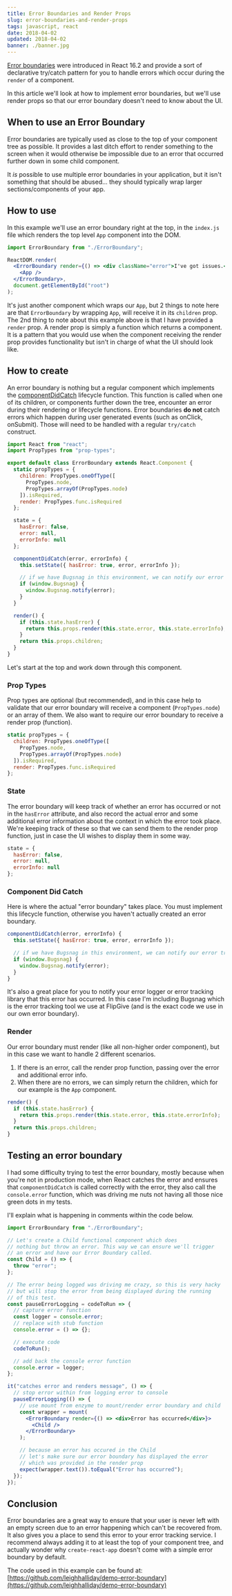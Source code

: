 ```yaml
---
title: Error Boundaries and Render Props
slug: error-boundaries-and-render-props
tags: javascript, react
date: 2018-04-02
updated: 2018-04-02
banner: ./banner.jpg
---
```



[Error boundaries](https://reactjs.org/blog/2017/07/26/error-handling-in-react-16.html) were introduced in React 16.2 and provide a sort of declarative try/catch pattern for you to handle errors which occur during the `render` of a component.

In this article we'll look at how to implement error boundaries, but we'll use render props so that our error boundary doesn't need to know about the UI.

<YouTube id="gWlEUcUZ3kI" />

## When to use an Error Boundary

Error boundaries are typically used as close to the top of your component tree as possible. It provides a last ditch effort to render something to the screen when it would otherwise be impossible due to an error that occurred further down in some child component.

It _is_ possible to use multiple error boundaries in your application, but it isn't something that should be abused... they should typically wrap larger sections/components of your app.

## How to use

In this example we'll use an error boundary right at the top, in the `index.js` file which renders the top level `App` component into the DOM.

```jsx
import ErrorBoundary from "./ErrorBoundary";

ReactDOM.render(
  <ErrorBoundary render={() => <div className="error">I've got issues.</div>}>
    <App />
  </ErrorBoundary>,
  document.getElementById("root")
);
```

It's just another component which wraps our `App`, but 2 things to note here are that `ErrorBoundary` by wrapping `App`, will receive it in its `children` prop. The 2nd thing to note about this example above is that I have provided a `render` prop. A render prop is simply a function which returns a component. It is a pattern that you would use when the component receiving the render prop provides functionality but isn't in charge of what the UI should look like.

## How to create

An error boundary is nothing but a regular component which implements the [componentDidCatch](https://reactjs.org/docs/react-component.html#componentdidcatch) lifecycle function. This function is called when one of its children, or components further down the tree, encounter an error during their rendering or lifecycle functions. Error boundaries **do not** catch errors which happen during user generated events (such as onClick, onSubmit). Those will need to be handled with a regular `try/catch` construct.

```jsx
import React from "react";
import PropTypes from "prop-types";

export default class ErrorBoundary extends React.Component {
  static propTypes = {
    children: PropTypes.oneOfType([
      PropTypes.node,
      PropTypes.arrayOf(PropTypes.node)
    ]).isRequired,
    render: PropTypes.func.isRequired
  };

  state = {
    hasError: false,
    error: null,
    errorInfo: null
  };

  componentDidCatch(error, errorInfo) {
    this.setState({ hasError: true, error, errorInfo });

    // if we have Bugsnag in this environment, we can notify our error tracker
    if (window.Bugsnag) {
      window.Bugsnag.notify(error);
    }
  }

  render() {
    if (this.state.hasError) {
      return this.props.render(this.state.error, this.state.errorInfo);
    }
    return this.props.children;
  }
}
```

Let's start at the top and work down through this component.

### Prop Types

Prop types are optional (but recommended), and in this case help to validate that our error boundary will receive a component (`PropTypes.node`) or an array of them. We also want to require our error boundary to receive a render prop (function).

```js
static propTypes = {
  children: PropTypes.oneOfType([
    PropTypes.node,
    PropTypes.arrayOf(PropTypes.node)
  ]).isRequired,
  render: PropTypes.func.isRequired
};
```

### State

The error boundary will keep track of whether an error has occurred or not in the `hasError` attribute, and also record the actual error and some additional error information about the context in which the error took place. We're keeping track of these so that we can send them to the render prop function, just in case the UI wishes to display them in some way.

```js
state = {
  hasError: false,
  error: null,
  errorInfo: null
};
```

### Component Did Catch

Here is where the actual "error boundary" takes place. You must implement this lifecycle function, otherwise you haven't actually created an error boundary.

```js
componentDidCatch(error, errorInfo) {
  this.setState({ hasError: true, error, errorInfo });

  // if we have Bugsnag in this environment, we can notify our error tracker
  if (window.Bugsnag) {
    window.Bugsnag.notify(error);
  }
}
```

It's also a great place for you to notify your error logger or error tracking library that this error has occurred. In this case I'm including Bugsnag which is the error tracking tool we use at FlipGive (and is the exact code we use in our own error boundary).

### Render

Our error boundary must render (like all non-higher order component), but in this case we want to handle 2 different scenarios.

1.  If there is an error, call the render prop function, passing over the error and additional error info.
2.  When there are no errors, we can simply return the children, which for our example is the `App` component.

```js
render() {
  if (this.state.hasError) {
    return this.props.render(this.state.error, this.state.errorInfo);
  }
  return this.props.children;
}
```

## Testing an error boundary

I had some difficulty trying to test the error boundary, mostly because when you're not in production mode, when React catches the error and ensures that `componentDidCatch` is called correctly with the error, they also call the `console.error` function, which was driving me nuts not having all those nice green dots in my tests.

I'll explain what is happening in comments within the code below.

```jsx
import ErrorBoundary from "./ErrorBoundary";

// Let's create a Child functional component which does
// nothing but throw an error. This way we can ensure we'll trigger
// an error and have our Error Boundary called.
const Child = () => {
  throw "error";
};

// The error being logged was driving me crazy, so this is very hacky
// but will stop the error from being displayed during the running
// of this test.
const pauseErrorLogging = codeToRun => {
  // capture error function
  const logger = console.error;
  // replace with stub function
  console.error = () => {};

  // execute code
  codeToRun();

  // add back the console error function
  console.error = logger;
};

it("catches error and renders message", () => {
  // stop error within from logging error to console
  pauseErrorLogging(() => {
    // use mount from enzyme to mount/render error boundary and child
    const wrapper = mount(
      <ErrorBoundary render={() => <div>Error has occurred</div>}>
        <Child />
      </ErrorBoundary>
    );

    // because an error has occured in the Child
    // let's make sure our error boundary has displayed the error
    // which was provided in the render prop
    expect(wrapper.text()).toEqual("Error has occurred");
  });
});
```

## Conclusion

Error boundaries are a great way to ensure that your user is never left with an empty screen due to an error happening which can't be recovered from. It also gives you a place to send this error to your error tracking service. I recommend always adding it to at least the top of your component tree, and actually wonder why `create-react-app` doesn't come with a simple error boundary by default.

The code used in this example can be found at: [https://github.com/leighhalliday/demo-error-boundary](https://github.com/leighhalliday/demo-error-boundary)
